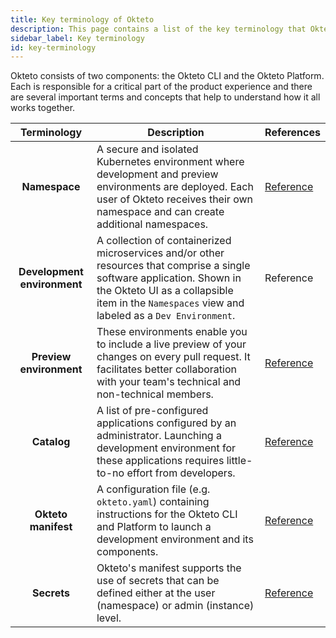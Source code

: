 ```yaml
---
title: Key terminology of Okteto
description: This page contains a list of the key terminology that Okteto uses throughout the product to provide a more clear and intuitive experience.
sidebar_label: Key terminology
id: key-terminology
---
```


Okteto consists of two components: the Okteto CLI and the Okteto Platform. Each is responsible for a critical part of the product experience and there are several important terms and concepts that help to understand how it all works together.

| Terminology   | Description | References |
| :------: | ------ | ------ | 
| **Namespace** | A secure and isolated Kubernetes environment where development and preview environments are deployed. Each user of Okteto receives their own namespace and can create additional namespaces. | [Reference](manage-app/namespaces/) |
| **Development environment** | A collection of containerized microservices and/or other resources that comprise a single software application. Shown in the Okteto UI as a collapsible item in the `Namespaces` view and labeled as a `Dev Environment`.  | Reference |
| **Preview environment** | These environments enable you to include a live preview of your changes on every pull request. It facilitates better collaboration with your team's technical and non-technical members. | [Reference](manage-app/preview-environments/preview-environments-overview/) |
| **Catalog** | A list of pre-configured applications configured by an administrator. Launching a development environment for these applications requires little-to-no effort from developers. | [Reference](deploy/deploy-from-catalog) |
| **Okteto manifest** | A configuration file (e.g. `okteto.yaml`) containing instructions for the Okteto CLI and Platform to launch a development environment and its components. | [Reference](reference/okteto-manifest) |
| **Secrets** | Okteto's manifest supports the use of secrets that can be defined either at the user (namespace) or admin (instance) level. | [Reference](deploy/manifest/secrets) |